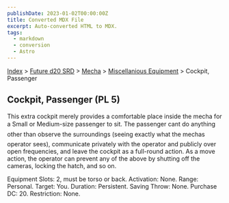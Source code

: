 ```yaml
---
publishDate: 2023-01-02T00:00:00Z
title: Converted MDX File
excerpt: Auto-converted HTML to MDX.
tags:
  - markdown
  - conversion
  - Astro
---
```


[Index](-index) > [Future d20 SRD](future-d20-srd-index) > [Mecha](future-d20-srd-mecha-index) > [Miscellanious Equipment](future-d20-srd-mecha-miscellanious-equipment-index) > Cockpit, Passenger

## Cockpit, Passenger (PL 5)

This extra cockpit merely provides a comfortable place inside the mecha for a Small or Medium-size passenger to sit. The passenger cant do anything other than observe the surroundings (seeing exactly what the mechas operator sees), communicate privately with the operator and publicly over open frequencies, and leave the cockpit as a full-round action. As a move action, the operator can prevent any of the above by shutting off the cameras, locking the hatch, and so on.

Equipment Slots: 2, must be torso or back.
Activation: None.
Range: Personal.
Target: You.
Duration: Persistent.
Saving Throw: None.
Purchase DC: 20.
Restriction: None.
